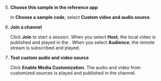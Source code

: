 <PlatformWrapper platform="react-js">

5. **Choose this sample in the reference app**

    In **Choose a sample code**, select **Custom video and audio source**.

1. **Join a channel**

    Click **Join** to start a session. When you select **Host**, the local video is published and played in the <Vpl k="CLIENT" />. When you select **Audience**, the remote stream is subscribed and played.

1. **Test custom audio and video source**

    Click **Enable Media Customization**. The audio and video from customized sources is played and published in the channel.

</PlatformWrapper>